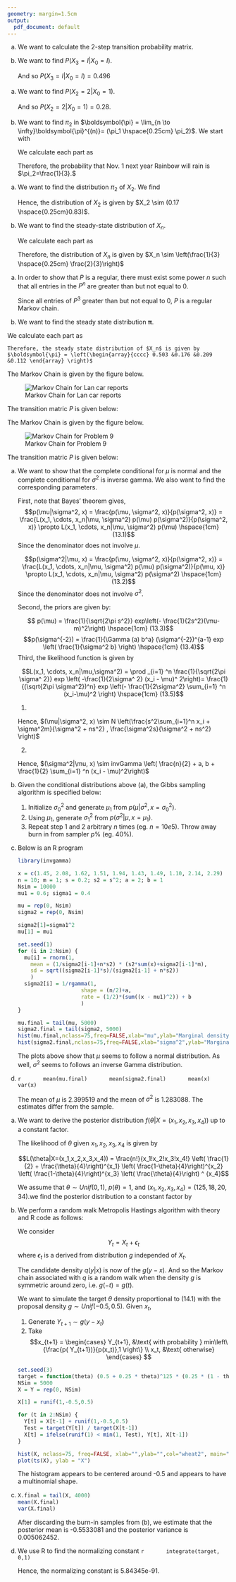 ---
geometry: margin=1.5cm
output: 
  pdf_document: default
---

\begin{titlepage}
  \vspace*{\fill}
  \begin{center}
    \LARGE{\textbf{STAT 531: Assignment \# 3}}\\[0.5cm]
    \small{Due on November 5, 2020}\\[0.5cm]
    \large{\textit{Dr. Lu TTh 11:00 am}} \\[0.5cm]
    \large{By: Jana Osea (30016679)}
  \end{center}
  \vspace*{\fill}
\end{titlepage}

\tableofcontents

\newpage

\section{Problem 1}

(a) We want to calculate the 2-step transition probability matrix.
    
    \begin{align*}
    P^2 = 
    \left(
    \begin{array}{cc}
    0.4 &0.6 \\
    0.6 &0.4
    \end{array}
    \right)
    \left(
    \begin{array}{cc}
    0.4 &0.6 \\
    0.6 &0.4
    \end{array}
    \right) = 
    \left(
    \begin{array}{cc}
    0.52 &0.48 \\
    0.48 &0.52
    \end{array}
    \right)
    \end{align*}
    
(b) We want to find $P(X_3=I|X_0=I)$.

    \begin{align*}
        P^3 = 
        \left(
        \begin{array}{cc}
        0.4 &0.6 \\
        0.6 &0.4
        \end{array}
        \right)
        \left(
        \begin{array}{cc}
        0.4 &0.6 \\
        0.6 &0.4
        \end{array}
        \right)
        \left(
        \begin{array}{cc}
        0.4 &0.6 \\
        0.6 &0.4
        \end{array}
        \right) = 
        \left(
        \begin{array}{cc}
        0.496 &0.504 \\
        0.504 &0.496
        \end{array}
        \right)
    \end{align*}
    
    And so $P(X_3=I|X_0=I) = 0.496$
    
\section{Problem 2}

(a) We want to find $P(X_2=2|X_0=1).$
    
    \begin{align*}
    P^2 = 
    \left(
    \begin{array}{cc}
    0.8 &0.2 \\
    0.4 &0.6
    \end{array}
    \right)
    \left(
    \begin{array}{cc}
    0.8 &0.2 \\
    0.4 &0.6
    \end{array}
    \right) =
    \left(
    \begin{array}{cc}
    0.72 &0.28 \\
    0.56 &0.44
    \end{array}
    \right) 
    \end{align*}
    
    And so $P(X_2=2|X_0=1) = 0.28$.
    
(b) We want to find $\pi_2$ in $\boldsymbol{\pi} = \lim_{n \to \infty}\boldsymbol{\pi}^{(n)}= (\pi_1 \hspace{0.25cm} \pi_2)$. We start with 

    \begin{align*}
    \left(
    \begin{array}{cc}
    \pi_1 &\pi_2
    \end{array}
    \right) 
    \left(
    \begin{array}{cc}
    0.8 &0.2\\
    0.4 &0.6
    \end{array}
    \right) &= 
    \left(
    \begin{array}{cc}
    \pi_1 &\pi_2
    \end{array}
    \right) \\
    \rightarrow 
    0.8\pi_1 + 0.4\pi_2 &= \pi_1 \\
    0.2\pi_1 + 0.6\pi_2 &= \pi_2 \\
    \pi_1 + \pi_2 &= 1 \\
    \rightarrow
    \underbrace{\left(
    \begin{array}{cc}
    -0.2 &0.4\\
    1 &1
    \end{array}
    \right)}_{A}
    \left(
    \begin{array}{c}
    \pi_1 \\
    \pi_2
    \end{array}
    \right) &= 
    \left(
    \begin{array}{c}
    0 \\
    1
    \end{array}
    \right) \\
    det(A)= -0.2-0.4 &=-0.6
    \end{align*}
    
    We calculate each part as
    
    \begin{align*}
    \pi_1 &= \frac{1}{-0.6}det\left(
    \begin{array}{cc} 
    0 &0.4 \\
    1 &1
    \end{array} 
    \right) \\
    &= \frac{-0.4}{-0.6} \\
    &= \frac{2}{3}
    \end{align*}
    
    \begin{align*}
    \pi_2 &= \frac{1}{-0.6}det\left(
    \begin{array}{cc} 
    -0.2 &0 \\
    1 &1
    \end{array} 
    \right) \\
    &= \frac{-0.2}{-0.6} \\
    &= \frac{1}{3}
    \end{align*}
    
    Therefore, the probability that Nov. 1 next year Rainbow will rain is $\pi_2=\frac{1}{3}.$

\section{Problem 3}

(a) We want to find the distribution $\pi_2$ of $X_2$. We find 

    \begin{align*}
    P^{(2)} &= (0 \hspace{0.25cm}1)P^2\\
    \rightarrow P^{(2)} &= (0 \hspace{0.25cm}1) 
    \left(
    \begin{array}{cc}
    0.8 &0.2\\
    0.1 &0.9
    \end{array}
    \right) 
    \left(
    \begin{array}{cc}
    0.8 &0.2\\
    0.1 &0.9
    \end{array}
    \right) \\
    &=  (0 \hspace{0.25cm}1) 
    \left(
    \begin{array}{cc}
    0.66 &0.34\\
    0.17 &0.83
    \end{array}
    \right) \\
    &=(0.17 \hspace{0.25cm}0.83) 
    \end{align*}

    Hence, the distribution of $X_2$ is given by $X_2 \sim (0.17 \hspace{0.25cm}0.83)$.

(b) We want to find the steady-state distribution of $X_n$.
    \begin{align*}
    \left(
    \begin{array}{cc}
    \pi_1 &\pi_2
    \end{array}
    \right) 
    \left(
    \begin{array}{cc}
    0.8 &0.2\\
    0.1 &0.9
    \end{array}
    \right) &= 
    \left(
    \begin{array}{cc}
    \pi_1 &\pi_2
    \end{array}
    \right) \\
    \rightarrow 
    0.8\pi_1 + 0.1\pi_2 &= \pi_1 \\
    0.2\pi_1 + 0.9\pi_2 &= \pi_2 \\
    \pi_1 + \pi_2 &= 1 \\
    \rightarrow
    \underbrace{\left(
    \begin{array}{cc}
    -0.2 &0.1\\
    1 &1
    \end{array}
    \right)}_{A}
    \left(
    \begin{array}{c}
    \pi_1 \\
    \pi_2
    \end{array}
    \right) &= 
    \left(
    \begin{array}{c}
    0 \\
    1
    \end{array}
    \right) \\
    det(A)= -0.2-0.1 &=-0.3
    \end{align*}
    
    We calculate each part as
    
    \begin{align*}
    \pi_1 &= \frac{1}{-0.3}det\left(
    \begin{array}{cc} 
    0 &0.1 \\
    1 &1
    \end{array} 
    \right) \\
    &= \frac{-0.1}{-0.3} \\
    &= \frac{1}{3}
    \end{align*}
    
    \begin{align*}
    \pi_2 &= \frac{1}{-0.3}det\left(
    \begin{array}{cc} 
    -0.2 &0 \\
    1 &1
    \end{array} 
    \right) \\
    &= \frac{-0.2}{-0.3} \\
    &= \frac{2}{3}
    \end{align*}
    
    Therefore, the distribution of $X_n$ is given by $X_n \sim \left(\frac{1}{3}  \hspace{0.25cm} \frac{2}{3}\right)$

\newpage
\section{Problem 5}

(a) In order to show that $P$ is a regular, there must exist some power $n$ such that all entries in the $P^n$ are greater than but not equal to 0.


    \begin{align*}
    P &= \left(
    \begin{array}{cccc}
    0.8 &0.14 &0.04 &0.02\\
    0 &0.6 &0.3 &0.1 \\
    0 &0 &0.65 &0.35 \\
    0.9 &0 &0 &0.1
    \end{array}
    \right) \\
    \rightarrow P^3 &= \left(
    \begin{array}{cccc}
    0.5678 &0.20972 &0.15012 &0.07236\\
    0.2295 &0.2286 &0.35535 &0.18655 \\
    0.48825 &0.0441 &0.287225 &0.180425 \\
    0.6732 &0.189 &0.0936 &0.0442
    \end{array}
    \right)
    \end{align*}

    Since all entries of $P^3$ greater than but not equal to 0, $P$ is a regular Markov chain. 
    
(b) We want to find the steady state distribution $\boldsymbol{\pi}$.

\begin{align*}
\left(
\begin{array}{cccc}
\pi_1 &\pi_2 &\pi_3 &\pi_4
\end{array}
\right) 
\left(
\begin{array}{cccc}
0.8 &0.14 &0.04 &0.02\\
0 &0.6 &0.3 &0.1 \\
0 &0 &0.65 &0.35 \\
0.9 &0 &0 &0.1
\end{array}
\right) &= 
\left(
\begin{array}{cccc}
\pi_1 &\pi_2 &\pi_3 &\pi_4
\end{array}
\right) \\
\rightarrow 
0.8\pi_1 +  0.9\pi_4 &= \pi_1 \\
0.14\pi_1 + 0.6\pi_2 &= \pi_2 \\
0.04\pi_1 + 0.3\pi_2 +0.65\pi_3 &= \pi_3 \\
0.02\pi_1 + 0.1\pi_2  + 0.35\pi_3 + 0.1\pi_4 &= \pi_4 \\
\pi_1 + \pi_2 + \pi_3 + \pi_4 &= 1 \\
\rightarrow
\underbrace{\left(
\begin{array}{cccc}
-0.2 &0 &0 &0.9\\
0.14 &-0.4 &0 &0\\
0.04 &0.3 &-0.35 &0\\
1 &1 &1 &1
\end{array}
\right)}_{A}
\left(
\begin{array}{c}
\pi_1 \\
\pi_2 \\
\pi_3 \\
\pi_4
\end{array}
\right) &= 
\left(
\begin{array}{c}
0 \\
0 \\
0 \\
1
\end{array}
\right) \\
det(A) &= -0.2503
\end{align*}

We calculate each part as

\begin{align*}
\pi_1 &= \frac{1}{-0.2503}det\left(
\begin{array}{cccc}
0 &0 &0 &0.9\\
0 &-0.4 &0 &0\\
0 &0.3 &-0.35 &0\\
1 &1 &1 &1
\end{array}
\right) \\
&= 0.503
\end{align*}

\begin{align*}
\pi_2 &= \frac{1}{-0.2503}det\left(
\begin{array}{cccc}
-0.2 &0 &0 &0.9\\
0.14 &0 &0 &0\\
0.04 &0 &-0.35 &0\\
1 &1 &1 &1
\end{array}
\right) \\
&= 0.176
\end{align*}

\begin{align*}
\pi_3 &= \frac{1}{-0.2503}det\left(
\begin{array}{cccc}
-0.2 &0 &0 &0.9\\
0.14 &-0.4 &0 &0\\
0.04 &0.3 &0 &0\\
1 &1 &1 &1
\end{array}
\right) \\
&= 0.209
\end{align*}

\begin{align*}
\pi_4 &= \frac{1}{-0.2503}det\left(
\begin{array}{cccc}
-0.2 &0 &0 &0\\
0.14 &-0.4 &0 &0\\
0.04 &0.3 &-0.35 &0\\
1 &1 &1 &1
\end{array}
\right) \\
&= 0.112
\end{align*}
    
    Therefore, the steady state distribution of $X_n$ is given by $\boldsymbol{\pi} = \left(\begin{array}{cccc} 0.503 &0.176 &0.209 &0.112 \end{array} \right)$


\newpage

\section{Problem 8}

The Markov Chain is given by the figure below.

![Markov Chain for Lan car reports](C:/Users/John/Desktop/monte-carlo/a3/p8)

The transition matric $P$ is given below:

\begin{align*}
P =\left(
\begin{array}{cccc}
0.5 &0.5 &0 &0\\
0.04 &0.9 &0.06 &0\\
0.04 &0 &0.9 &0.06\\
0.04 &0.02 &0.04 &0.9
\end{array}
\right)
\end{align*}

\newpage
\section{Problem 9}

The Markov Chain is given by the figure below.

![Markov Chain for Problem 9](C:/Users/John/Desktop/monte-carlo/a3/p9)

The transition matric $P$ is given below:

\begin{align*}
P =\left(
\begin{array}{cccc}
0.1 &0.3  &0.2  &0.4\\
0   &0.4  &0.2  &0.4\\
0   &0    &0.6  &0.4\\
0   &0    &0    &1
\end{array}
\right)
\end{align*}

\newpage
\section{Problem 13}

(a)  We want to show that the complete conditional for $\mu$ is normal and the complete conditiomal for $\sigma^2$ is inverse gamma. We also want to find the corresponding parameters. 

      First, note that Bayes' theorem gives,
      $$p(\mu|\sigma^2, x) = \frac{p(\mu, \sigma^2, x)}{p(\sigma^2, x)} = \frac{L(x_1, \cdots, x_n|\mu, \sigma^2) p(\mu) p(\sigma^2)}{p(\sigma^2, x)}  \propto L(x_1, \cdots, x_n|\mu, \sigma^2) p(\mu) \hspace{1cm} (13.1)$$
      Since the denominator does not involve $\mu$.
      
      $$p(\sigma^2|\mu, x) = \frac{p(\mu, \sigma^2, x)}{p(\sigma^2, x)} = \frac{L(x_1, \cdots, x_n|\mu, \sigma^2) p(\mu) p(\sigma^2)}{p(\mu, x)}  \propto L(x_1, \cdots, x_n|\mu, \sigma^2) p(\sigma^2) \hspace{1cm} (13.2)$$
      Since the denominator does not involve $\sigma^2$.
      
      Second, the priors are given by:
      
      $$ p(\mu) = \frac{1}{\sqrt{2\pi s^2}} exp\left(- \frac{1}{2s^2}(\mu-m)^2\right) \hspace{1cm} (13.3)$$
      $$p(\sigma^{-2})  = \frac{1}{\Gamma (a) b^a} (\sigma^{-2})^{a-1} exp \left( \frac{1}{\sigma^2 b} \right) \hspace{1cm} (13.4)$$
      Third, the likelihood function is given by
      
      $$L(x_1, \cdots, x_n|\mu,\sigma^2) = \prod _{i=1} ^n \frac{1}{\sqrt{2\pi \sigma^ 2}} exp \left( -\frac{1}{2\sigma^ 2} (x_i - \mu)^ 2\right)= \frac{1}{(\sqrt{2\pi \sigma^2})^n} exp \left(- \frac{1}{2\sigma^2} \sum_{i=1} ^n (x_i-\mu)^2 \right) \hspace{1cm} (13.5)$$
      
      (1) \textbf{Complete Conditional for $\mu$}
      
      \begin{align*}
      p(\mu|\sigma^ 2, x) &\propto L(x_1, \cdots, x_n|\mu,\sigma^2) \times p(\mu) &\text{ by } (13.1) \\
      &\propto   \frac{1}{(\sqrt{2\pi \sigma^2})^n} exp \left(- \frac{1}{2\sigma^2} \sum_{i=1} ^n (x_i-\mu)^2 \right) \times \frac{1}{\sqrt{2\pi s^2}} exp\left( \frac{1}{2s^2}(\mu-m)^2\right) &\text{ by } (13.3,13.5) \\
      &\propto exp \left( -\frac{1}{2\sigma^2} \sum_{i=1} ^n (x_i - \mu)^2  - \frac{1}{2s^2} (\mu-m)^2 \right) \\
      &\propto  exp \left( -\frac{1}{2} \frac{\sigma^2 + ns^2}{\sigma^2s} \left(\mu - \frac{s\sum_{i=1}^n x_i + \sigma^2m}{\sigma^2 + ns^2} \right)^2 \right)
      \end{align*}
      
      Hence, $(\mu|\sigma^2, x) \sim N \left(\frac{s^2\sum_{i=1}^n x_i + \sigma^2m}{\sigma^2 + ns^2} , \frac{\sigma^2s}{\sigma^2 + ns^2} \right)$
      
      (2) \textbf{Complete Conditional for $\sigma^2$}
      
      \begin{align*}
      p(\sigma^2|\mu, x) &\propto L(x_1, \cdots, x_n|\mu,\sigma^2) \times p(\sigma^2) &\text{ by } (13.2) \\
      &\propto   \frac{1}{(\sqrt{2\pi \sigma^2})^n} exp \left(- \frac{1}{2\sigma^2} \sum_{i=1} ^n (x_i-\mu)^2 \right) \times \frac{1}{\Gamma (a) b^a} (\sigma^{-2})^{a-1} exp \left( \frac{1}{\sigma^2 b} \right) &\text{ by } (13.4,13.5) \\
      & \frac{1}{\sigma^{2(n/2 + a -1)}} exp \left( -\frac{1}{\sigma^2} \left(b + \frac{1}{2} \sum_{i=1} ^n (x_i - \mu)^2 \right) \right)
      \end{align*}
      
      Hence, $(\sigma^2|\mu, x) \sim invGamma \left( \frac{n}{2} + a, b + \frac{1}{2} \sum_{i=1} ^n (x_i - \mu)^2\right)$
      
(b) Given the conditional distributions above (a), the Gibbs sampling algorithm is specified below:

    1. Initialize $\sigma^2_0$ and generate $\mu_1$ from $p(\mu|\sigma^ 2, x=\sigma^2_0)$.
    2. Using $\mu_1$, generate $\sigma^ 2_1$ from $p(\sigma^2|\mu, x=\mu_1)$.
    3. Repeat step 1 and 2 arbitrary $n$ times (eg. $n=10e5$). Throw away burn in from sampler $p\%$ (eg. $40\%$).

(c) Below is an R program 

      ```{r}
      library(invgamma)
      
      x = c(1.45, 2.08, 1.62, 1.51, 1.94, 1.43, 1.49, 1.10, 2.14, 2.29)
      n = 10; m = 1; s = 0.2; s2 = s^2; a = 2; b = 1
      Nsim = 10000
      mu1 = 0.6; sigma1 = 0.4
      
      mu = rep(0, Nsim)
      sigma2 = rep(0, Nsim)
      
      sigma2[1]=sigma1^2
      mu[1] = mu1
      
      set.seed(1)
      for (i in 2:Nsim) {
        mu[i] = rnorm(1, 
          mean = (1/sigma2[i-1]+n*s2) * (s2*sum(x)+sigma2[i-1]*m),
          sd = sqrt((sigma2[i-1]*s)/(sigma2[i-1] + n*s2))
          )
        sigma2[i] = 1/rgamma(1, 
                          shape = (n/2)+a,
                          rate = (1/2)*(sum((x - mu1)^2)) + b
                          )
      }
      
      mu.final = tail(mu, 5000)
      sigma2.final = tail(sigma2, 5000)
      hist(mu.final,nclass=75,freq=FALSE,xlab="mu",ylab="Marginal density",main="Marginal density of mu")
      hist(sigma2.final,nclass=75,freq=FALSE,xlab="sigma^2",ylab="Marginal density",main="Marginal density of sigma^2")
      ```
      \underline{Commentary:} The plots above show that $\mu$ seems to follow a normal distribution. As well, $\sigma^2$ seems to follows an inverse Gamma distribution.

(d) 
      ```{r}
      mean(mu.final)
      mean(sigma2.final)
      mean(x)
      var(x)
      ``` 
      
      The mean of $\mu$ is 2.399519 and the mean of $\sigma^2$ is 1.283088.  The estimates differ from the sample.
      
      
      
\newpage
\section{Problem 14}

(a) We want to derive the posterior distribution $f(\theta|X=(x_1,x_2,x_3,x_4))$ up to a constant factor.

      The likelihood of $\theta$ given $x_1, x_2, x_3, x_4$ is given by
      
      $$L(\theta|X=(x_1,x_2,x_3,x_4)) = \frac{n!}{x_1!x_2!x_3!x_4!} \left( \frac{1}{2} + \frac{\theta}{4}\right)^{x_1} \left( \frac{1-\theta}{4}\right)^{x_2}  \left( \frac{1-\theta}{4}\right)^{x_3} \left( \frac{\theta}{4}\right) ^ {x_4}$$
      
      We assume that $\theta \sim Unif(0,1)$, $p(\theta) = 1$, and $(x_1,x_2,x_3,x_4) = (125, 18, 20, 34)$.we find the posterior distribution to a constant factor by 
      
      \begin{align*}
      p(\theta|X=(125, 18, 20, 34)) &\propto L(\theta|X=(125, 18, 20, 34)) \times p(\theta) \\
      &\propto \left( \frac{1}{2} + \frac{\theta}{4}\right)^{125} \left( \frac{1-\theta}{4}\right)^{18}  \left( \frac{1-\theta}{4}\right)^{20} \left( \frac{\theta}{4}\right) ^ {34} \times 1 \\
      &\propto \left( \frac{1}{2} + \frac{\theta}{4}\right)^{125} \left( \frac{1-\theta}{4}\right)^{38} \left( \frac{\theta}{4}\right) ^ {34} \hspace{1cm} (14.1)
      \end{align*}

(b) We perform a random walk Metropolis Hastings algorithm with theory and R code as follows:

    \textbf{Theory:} 
    We consider $$Y_t = X_t + \epsilon_t $$
    where $\epsilon_t$ is a derived from distribution $g$ independed of $X_t$.
    
    The candidate density $q(y|x)$ is now of the $g(y-x).$ And so the Markov chain associated with $q$ is a random walk when the density $g$ is symmetric around zero, i.e. $g(-t) = g(t).$
      
      \textbf{Algorithm:} We want to simulate the target $\theta$ density proportional to $(14.1)$ with the proposal density $g \sim Unif(-0.5, 0.5)$. Given $x_t$,
      
      1. Generate $Y_{t+1} \sim g(y-x_t)$
      2. Take $$x_{t+1} = \begin{cases} Y_{t+1}, &\text{ with probability } min\left\{\frac{p(
      Y_{t+1})}{p(x_t)},1 \right\} \\ x_t, &\text{ otherwise} \end{cases} $$
      
      \textbf{R code:}
      
      ```{r}
      set.seed(3)
      target = function(theta) (0.5 + 0.25 * theta)^125 * (0.25 * (1 - theta))^38 * (0.25 * theta)^34
      NSim = 5000
      X = Y = rep(0, NSim)
      
      X[1] = runif(1,-0.5,0.5)
      
      for (t in 2:NSim) {
        Y[t] = X[t-1] + runif(1,-0.5,0.5)
        Test = target(Y[t]) / target(X[t-1])
        X[t] = ifelse(runif(1) < min(1, Test), Y[t], X[t-1])
      }
      
      hist(X, nclass=75, freq=FALSE, xlab="",ylab="",col="wheat2", main="Random walk MH with U(-0.5, 0.5)")
      plot(ts(X), ylab = "X")
      ```
      
      
      \underline{Commentary:} The histogram appears to be centered around -0.5 and appears to have a multinomial shape.

(c) 

      ```{r}
      X.final = tail(X, 4000)
      mean(X.final)
      var(X.final)
      ```
      
      After discarding the burn-in samples from (b), we estimate that the posterior mean is -0.5533081 and the posterior variance is 0.005062452.

(d) We use R to find the normalizing constant 
      ```{r}
      integrate(target, 0,1)
      ``` 
      
      Hence, the normalizing constant is 5.84345e-91. 
